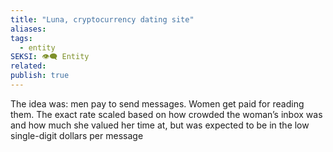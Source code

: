 ```yaml
---
title: "Luna, cryptocurrency dating site"
aliases: 
tags:
  - entity
SEKSI: 👁️‍🗨️ Entity
related:
publish: true
---
```


The idea was: men pay to send messages. Women get paid for reading them. The exact rate scaled based on how crowded the woman’s inbox was and how much she valued her time at, but was expected to be in the low single-digit dollars per message
